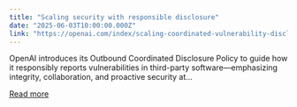 ```yaml
---
title: "Scaling security with responsible disclosure"
date: "2025-06-03T10:00:00.000Z"
link: "https://openai.com/index/scaling-coordinated-vulnerability-disclosure"
---
```


OpenAI introduces its Outbound Coordinated Disclosure Policy to guide how it responsibly reports vulnerabilities in third-party software—emphasizing integrity, collaboration, and proactive security at...

[Read more](https://openai.com/index/scaling-coordinated-vulnerability-disclosure)
